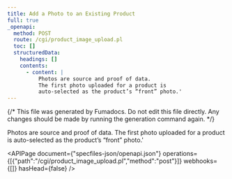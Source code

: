 ```yaml
---
title: Add a Photo to an Existing Product
full: true
_openapi:
  method: POST
  route: /cgi/product_image_upload.pl
  toc: []
  structuredData:
    headings: []
    contents:
      - content: |
          Photos are source and proof of data.
          The first photo uploaded for a product is
          auto-selected as the product’s “front” photo.'
---
```


{/* This file was generated by Fumadocs. Do not edit this file directly. Any changes should be made by running the generation command again. */}

Photos are source and proof of data.
The first photo uploaded for a product is
auto-selected as the product’s “front” photo.'


<APIPage document={"specfiles-json/openapi.json"} operations={[{"path":"/cgi/product_image_upload.pl","method":"post"}]} webhooks={[]} hasHead={false} />
